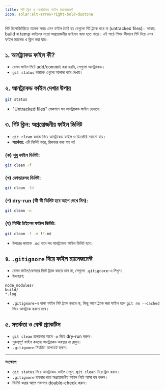 ```yaml
---
title: গিট ক্লিন ও আনট্র্যাকড ফাইল ম্যানেজমেন্ট
icon: solar:alt-arrow-right-bold-duotone
---
```


গিট রিপোজিটরিতে অনেক সময় এমন ফাইল তৈরি হয় যেগুলো গিট ট্র্যাক করে না (untracked files)। আবার, build বা temp ফাইলের মতো অপ্রয়োজনীয় ফাইলও জমা হতে পারে। এই পাঠে শিখব কীভাবে গিট দিয়ে এসব ফাইল ম্যানেজ ও ক্লিন করা যায়।

## ১. আনট্র্যাকড ফাইল কী?

- যেসব ফাইল গিটে add/commit করা হয়নি, সেগুলো আনট্র্যাকড।
- `git status` কমান্ডে এগুলো আলাদা করে দেখায়।

## ২. আনট্র্যাকড ফাইল দেখার উপায়

```sh
git status
```

- "Untracked files" সেকশনে সব আনট্র্যাকড ফাইল দেখাবে।

## ৩. গিট ক্লিন: অপ্রয়োজনীয় ফাইল ডিলিট

- `git clean` কমান্ড দিয়ে আনট্র্যাকড ফাইল ও ডিরেক্টরি সরানো যায়।
- **সতর্কতা:** এটি ডিলিট করে, রিকভার করা যায় না!

### (ক) শুধু ফাইল ডিলিট:

```sh
git clean -f
```

### (খ) ফোল্ডারসহ ডিলিট:

```sh
git clean -fd
```

### (গ) dry-run (কী কী ডিলিট হবে আগে দেখে নিন):

```sh
git clean -n
```

### (ঘ) নির্দিষ্ট টাইপের ফাইল ডিলিট:

```sh
git clean -f -e !*.md
```

- উপরের কমান্ডে `.md` বাদে সব আনট্র্যাকড ফাইল ডিলিট হবে।

## ৪. `.gitignore` দিয়ে ফাইল ম্যানেজমেন্ট

- যেসব ফাইল/ফোল্ডার গিটে ট্র্যাক করতে চান না, সেগুলো `.gitignore`-এ লিখুন।
- উদাহরণ:

```
node_modules/
build/
*.log
```

- `.gitignore`-এ থাকা ফাইল গিট ট্র্যাক করবে না, কিন্তু আগে ট্র্যাক করা ফাইল হলে `git rm --cached` দিয়ে আনট্র্যাক করতে হবে।

## ৫. সতর্কতা ও বেস্ট প্র্যাকটিস

- `git clean` চালানোর আগে `-n` দিয়ে dry-run করুন।
- গুরুত্বপূর্ণ ফাইল কখনো আনট্র্যাকড অবস্থায় না রাখুন।
- `.gitignore` নিয়মিত আপডেট করুন।

---

**সংক্ষেপে:**
- `git status` দিয়ে আনট্র্যাকড ফাইল দেখুন, `git clean` দিয়ে ক্লিন করুন।
- `.gitignore` ব্যবহার করে অপ্রয়োজনীয় ফাইল গিটে আসা বন্ধ করুন।
- ডিলিট করার আগে সবসময় double-check করুন।
